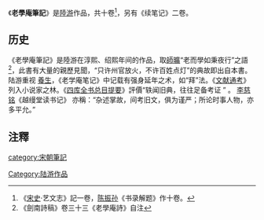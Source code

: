 《'''老學庵筆記'''》是[[陸游|陸游]]作品，共十卷<ref>《[[宋史|宋史]]·艺文志》記一卷，[[陈振孙|陈振孙]]《书录解题》作十卷。</ref>，另有《续笔记》二卷。

==历史==
《老學庵筆記》是陸游在淳熙、绍熙年间的作品，取[[師曠|師曠]]“老而學如秉夜行”之語<ref>《劍南詩稿》卷三十三《老學庵詩》自注</ref>，此書有大量的親歷見聞，“只许州官放火，不许百姓点灯”的典故即出自本書。陆游重视 [[養生|養生]]，《老学庵笔记》中记载有强身延年之术，如“拜”法。《[[文献通考|文献通考]]》列入小说家之林。《[[四库全书总目提要|四库全书总目提要]]》評價“轶闻旧典，往往足备考证 ” 。 [[李慈铭|李慈铭]]《越缦堂读书记》 亦稱：“杂述掌故，间考旧文，俱为谨严；所论时事人物，亦多平允。”

==注釋==
{{reflist}}

{{Wikisource}}
[[Category:陆游作品|Category:陆游作品]]
[[category:宋朝筆記|category:宋朝筆記]]